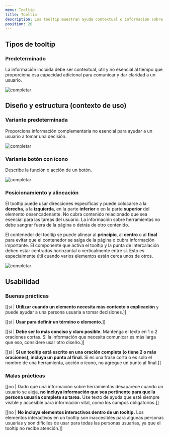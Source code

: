 ```yaml
---
menu: Tooltip
title: Tooltip
description: Los tooltip muestran ayuda contextual o información sobre componentes específicos cuando un usuario se desplaza o se enfoca en ellos.
position: 26
---
```


## Tipos de tooltip

### Predeterminado

La información incluida debe ser contextual, útil y no esencial al tiempo que proporciona esa capacidad adicional para comunicar y dar claridad a un usuario.

<div className="d-flex flex-row justify-content-center pt-4">

  ![completar](/componentes/tooltip/tooltip.png)

</div>

## Diseño y estructura (contexto de uso)

### Variante predeterminada

Proporciona información complementaria no esencial para ayudar a un usuario a tomar una decisión.

![completar](/componentes/tooltip/variante-pre.png)

### Variante botón con ícono

Describe la función o acción de un botón.

![completar](/componentes/tooltip/variante-buttom.png)

### Posicionamiento y alineación

El tooltip puede usar direcciones específicas y puede colocarse a la **derecha**, a la **izquierda**, en la parte **inferior** o en la parte **superior** del elemento desencadenante. No cubra contenido relacionado que sea esencial para las tareas del usuario. La información sobre herramientas no debe sangrar fuera de la página o detrás de otro contenido.

El contenedor del tooltip se puede alinear al **principio**, al **centro** o al **final** para evitar que el contenedor se salga de la página o cubra información importante. El componente que activa el tooltip y la punta de intercalación deben estar centrados horinzontal o verticalmente entre sí. Esto es especialmente útil cuando varios elementos están cerca unos de otros.

![completar](/componentes/tooltip/variantes.png)

## Usabilidad

### Buenas prácticas

[[si | **Utilizar cuando un elemento necesita más contexto o explicación** y puede ayudar a una persona usuaria a tomar decisiones.]]

[[si | **Usar para definir un término o elemento.**]]

[[si | **Debe ser lo más conciso y claro posible.** Mantenga el texto en 1 o 2 oraciones cortas. Si la información que necesita comunicar es más larga que eso, considere usar otro diseño.]]

[[si | **Si un tooltip está escrito en una oración completa (o tiene 2 o más oraciones), incluya un punto al final.** Si es una frase corta o es solo el nombre de una herramienta, acción o ícono, no agregue un punto al final.]]

### Malas prácticas

[[no | Dado que una información sobre herramientas desaparece cuando un usuario se aleja, **no incluya información que sea pertinente para que la persona usuaria complete su tarea.** Use texto de ayuda que esté siempre visible y accesible para información vital, como los campos obligatorios.]]

[[no | **No incluya elementos interactivos dentro de un tooltip.** Los elementos interactivos en un tooltip son inaccesibles para algunas personas usuarias y son difíciles de usar para todas las personas usuarias, ya que el tooltip no recibe atención.]]
